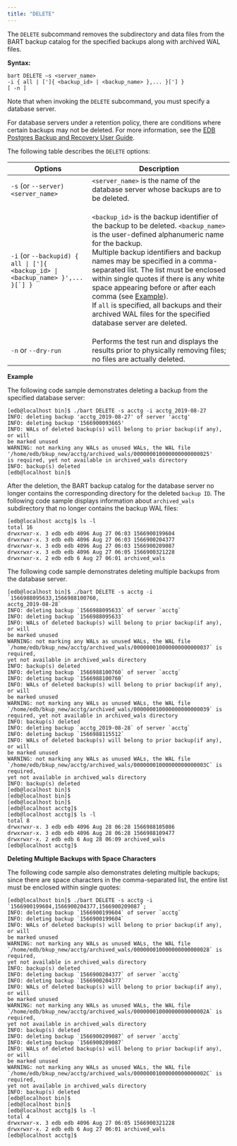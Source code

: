 ```yaml
---
title: "DELETE"
---
```




The `DELETE` subcommand removes the subdirectory and data files from the BART backup catalog for the specified backups along with archived WAL files.

**Syntax:**

    bart DELETE –s <server_name>
    -i { all | [']{ <backup_id> | <backup_name> },... }['] }
    [ -n ]

Note that when invoking the `DELETE` subcommand, you must specify a database server.

For database servers under a retention policy, there are conditions where certain backups may not be deleted. For more information, see the [EDB Postgres Backup and Recovery User Guide](https://www.enterprisedb.com/edb-docs/).

The following table describes the `DELETE` options:

<table><thead><tr class="header"><th>Options</th><th>Description</th></tr></thead><tbody><tr class="odd"><td><code>-s</code> (or <code>--server) &lt;server_name&gt;</code></td><td><code>&lt;server_name&gt;</code> is the name of the database server whose backups are to be deleted.</td></tr><tr class="even"><td><code>-i</code> (or <code>--backupid) { all | [']{ &lt;backup_id&gt; | &lt;backup_name&gt; }',... }[`] }</code></td><td><p><code>&lt;backup_id&gt;</code> is the backup identifier of the backup to be deleted. <code>&lt;backup_name&gt;</code> is the user-defined alphanumeric name for the backup.<br />
Multiple backup identifiers and backup names may be specified in a comma-separated list. The list must be enclosed within single quotes if there is any white space appearing before or after each comma (see <a href="#deleting_multiple_backups_with_space_characters">Example</a>).<br />
If <code>all</code> is specified, all backups and their archived WAL files for the specified database server are deleted.</p></td></tr><tr class="odd"><td><code>-n</code> or <code>--dry-run</code></td><td>Performs the test run and displays the results prior to physically removing files; no files are actually deleted.</td></tr></tbody></table>



**Example**

The following code sample demonstrates deleting a backup from the specified database server:

    [edb@localhost bin]$ ./bart DELETE -s acctg -i acctg_2019-08-27
    INFO: deleting backup 'acctg_2019-08-27' of server 'acctg'
    INFO: deleting backup '1566900093665'
    INFO: WALs of deleted backup(s) will belong to prior backup(if any), or will
    be marked unused
    WARNING: not marking any WALs as unused WALs, the WAL file
    '/home/edb/bkup_new/acctg/archived_wals/000000010000000000000025'
    is required, yet not available in archived_wals directory
    INFO: backup(s) deleted
    [edb@localhost bin]$

After the deletion, the BART backup catalog for the database server no longer contains the corresponding directory for the deleted `backup ID`. The following code sample displays information about `archived_wals` subdirectory that no longer contains the backup WAL files:

    [edb@localhost acctg]$ ls -l
    total 16
    drwxrwxr-x. 3 edb edb 4096 Aug 27 06:03 1566900199604
    drwxrwxr-x. 3 edb edb 4096 Aug 27 06:03 1566900204377
    drwxrwxr-x. 3 edb edb 4096 Aug 27 06:03 1566900209087
    drwxrwxr-x. 3 edb edb 4096 Aug 27 06:05 1566900321228
    drwxrwxr-x. 2 edb edb 6 Aug 27 06:01 archived_wals

The following code sample demonstrates deleting multiple backups from the database server.

    [edb@localhost bin]$ ./bart DELETE -s acctg -i `1566988095633,1566988100760,
    acctg_2019-08-28`
    INFO: deleting backup `1566988095633` of server `acctg`
    INFO: deleting backup `1566988095633`
    INFO: WALs of deleted backup(s) will belong to prior backup(if any), or will
    be marked unused
    WARNING: not marking any WALs as unused WALs, the WAL file
    `/home/edb/bkup_new/acctg/archived_wals/000000010000000000000037` is required,
    yet not available in archived_wals directory
    INFO: backup(s) deleted
    INFO: deleting backup `1566988100760` of server `acctg`
    INFO: deleting backup `1566988100760`
    INFO: WALs of deleted backup(s) will belong to prior backup(if any), or will
    be marked unused
    WARNING: not marking any WALs as unused WALs, the WAL file
    `/home/edb/bkup_new/acctg/archived_wals/000000010000000000000039` is
    required, yet not available in archived_wals directory
    INFO: backup(s) deleted
    INFO: deleting backup `acctg_2019-08-28` of server `acctg`
    INFO: deleting backup `1566988115512`
    INFO: WALs of deleted backup(s) will belong to prior backup(if any), or will
    be marked unused
    WARNING: not marking any WALs as unused WALs, the WAL file
    `/home/edb/bkup_new/acctg/archived_wals/00000001000000000000003C` is required,
    yet not available in archived_wals directory
    INFO: backup(s) deleted
    [edb@localhost bin]$
    [edb@localhost bin]$
    [edb@localhost bin]$
    [edb@localhost acctg]$
    [edb@localhost acctg]$ ls -l
    total 8
    drwxrwxr-x. 3 edb edb 4096 Aug 28 06:28 1566988105086
    drwxrwxr-x. 3 edb edb 4096 Aug 28 06:28 1566988109477
    drwxrwxr-x. 2 edb edb 6 Aug 28 06:09 archived_wals
    [edb@localhost acctg]$

<div id="deleting_multiple_backups_with_space_characters" class="registered_link"></div>

**Deleting Multiple Backups with Space Characters**

The following code sample also demonstrates deleting multiple backups; since there are space characters in the comma-separated list, the entire list must be enclosed within single quotes:

    [edb@localhost bin]$ ./bart DELETE -s acctg -i
    `1566900199604,1566900204377,1566900209087`;
    INFO: deleting backup `1566900199604` of server `acctg`
    INFO: deleting backup `1566900199604`
    INFO: WALs of deleted backup(s) will belong to prior backup(if any), or will
    be marked unused
    WARNING: not marking any WALs as unused WALs, the WAL file
    `/home/edb/bkup_new/acctg/archived_wals/000000010000000000000028` is required,
    yet not available in archived_wals directory
    INFO: backup(s) deleted
    INFO: deleting backup `1566900204377` of server `acctg`
    INFO: deleting backup `1566900204377`
    INFO: WALs of deleted backup(s) will belong to prior backup(if any), or will
    be marked unused
    WARNING: not marking any WALs as unused WALs, the WAL file
    `/home/edb/bkup_new/acctg/archived_wals/00000001000000000000002A` is required,
    yet not available in archived_wals directory
    INFO: backup(s) deleted
    INFO: deleting backup `1566900209087` of server `acctg`
    INFO: deleting backup `1566900209087`
    INFO: WALs of deleted backup(s) will belong to prior backup(if any), or will
    be marked unused
    WARNING: not marking any WALs as unused WALs, the WAL file
    `/home/edb/bkup_new/acctg/archived_wals/00000001000000000000002C` is required,
    yet not available in archived_wals directory
    INFO: backup(s) deleted
    [edb@localhost bin]$
    [edb@localhost bin]$
    [edb@localhost acctg]$ ls -l
    total 4
    drwxrwxr-x. 3 edb edb 4096 Aug 27 06:05 1566900321228
    drwxrwxr-x. 2 edb edb 6 Aug 27 06:01 archived_wals
    [edb@localhost acctg]$
